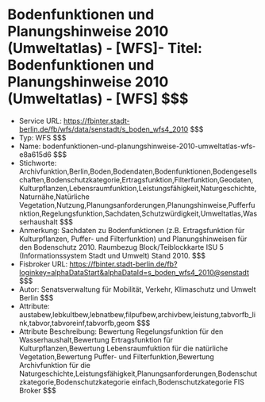 # Bodenfunktionen und Planungshinweise 2010 (Umweltatlas) - [WFS]- Titel: Bodenfunktionen und Planungshinweise 2010 (Umweltatlas) - [WFS] $$$
- Service URL: https://fbinter.stadt-berlin.de/fb/wfs/data/senstadt/s_boden_wfs4_2010 $$$
- Typ: WFS $$$
- Name: bodenfunktionen-und-planungshinweise-2010-umweltatlas-wfs-e8a615d6 $$$
- Stichworte: Archivfunktion,Berlin,Boden,Bodendaten,Bodenfunktionen,Bodengesellschaften,Bodenschutzkategorie,Ertragsfunktion,Filterfunktion,Geodaten,Kulturpflanzen,Lebensraumfunktion,Leistungsfähigkeit,Naturgeschichte,Naturnähe,Natürliche Vegetation,Nutzung,Planungsanforderungen,Planungshinweise,Pufferfunktion,Regelungsfunktion,Sachdaten,Schutzwürdigkeit,Umweltatlas,Wasserhaushalt $$$
- Anmerkung: Sachdaten zu Bodenfunktionen (z.B. Ertragsfunktion für Kulturpflanzen, Puffer- und Filterfunktion) und Planungshinweisen für den Bodenschutz 2010.
Raumbezug Block/Teiblockkarte ISU 5 (Informationssystem Stadt und Umwelt) Stand 2010. $$$
- Fisbroker URL: https://fbinter.stadt-berlin.de/fb?loginkey=alphaDataStart&alphaDataId=s_boden_wfs4_2010@senstadt $$$
- Autor: Senatsverwaltung für Mobilität, Verkehr, Klimaschutz und Umwelt Berlin $$$
- Attribute: austabew,lebkultbew,lebnatbew,filpufbew,archivbew,leistung,tabvorfb_link,tabvor,tabvoreinf,tabvorfb,geom $$$
- Attribute Beschreibung: Bewertung Regelungsfunktion für den Wasserhaushalt,Bewertung Ertragsfunktion für Kulturpflanzen,Bewertung Lebensraumfuktion für die natürliche Vegetation,Bewertung Puffer- und Filterfunktion,Bewertung Archivfunktion für die Naturgeschichte,Leistungsfähigkeit,Planungsanforderungen,Bodenschutzkategorie,Bodenschutzkategorie einfach,Bodenschutzkategorie FIS Broker $$$
